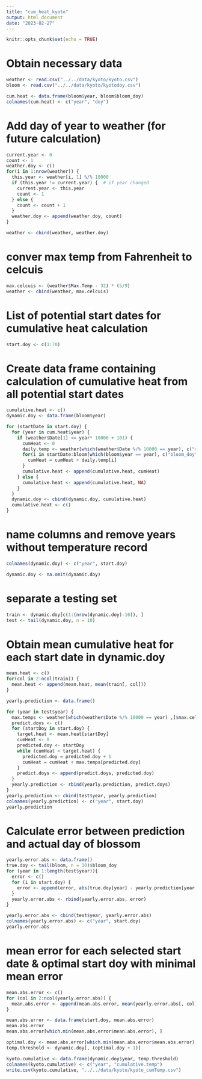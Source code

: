 ```yaml
---
title: "cum_heat_kyoto"
output: html_document
date: "2023-02-27"
---
```


```r
knitr::opts_chunk$set(echo = TRUE)
```

# Obtain necessary data

```r
weather <- read.csv("../../data/kyoto/kyoto.csv")
bloom <- read.csv("../../data/kyoto/kyotodoy.csv")

cum.heat <- data.frame(bloom$year, bloom$bloom_doy)
colnames(cum.heat) <- c("year", "doy")
```


# Add day of year to weather (for future calculation)

```r
current.year <- 0
count <- 1
weather.doy <- c()
for(i in 1:nrow(weather)) {
  this.year <- weather[i, 1] %/% 10000
  if (this.year != current.year) {  # if year changed
    current.year <- this.year
    count <- 1
  } else {
    count <- count + 1
  }
  weather.doy <- append(weather.doy, count)
}

weather <- cbind(weather, weather.doy)
```

# conver max temp from Fahrenheit to celcuis

```r
max.celcuis <- (weather$Max.Temp - 32) * (5/9)
weather <- cbind(weather, max.celcuis)
```


# List of potential start dates for cumulative heat calculation

```r
start.doy <- c(1:70)
```


# Create data frame containing calculation of cumulative heat from all potential start dates

```r
cumulative.heat <- c()
dynamic.doy <- data.frame(bloom$year)

for (startDate in start.doy) {
  for (year in cum.heat$year) {
    if (weather$Date[1] <= year* 10000 + 101) {
      cumHeat <- 0
      daily.temp <- weather[which(weather$Date %/% 10000 == year), c("max.celcuis")]
      for(i in startDate:bloom[which(bloom$year == year), c("bloom_doy")]) {
        cumHeat = cumHeat + daily.temp[i]
      }
      cumulative.heat <- append(cumulative.heat, cumHeat)
    } else {
      cumulative.heat <- append(cumulative.heat, NA)
    }
  }
  dynamic.doy <- cbind(dynamic.doy, cumulative.heat)
  cumulative.heat <- c()
}
```

# name columns and remove years without temperature record

```r
colnames(dynamic.doy) <- c("year", start.doy)

dynamic.doy <- na.omit(dynamic.doy)
```


# separate a testing set

```r
train <- dynamic.doy[c(1:(nrow(dynamic.doy)-10)), ]
test <- tail(dynamic.doy, n = 10)
```

# Obtain mean cumulative heat for each start date in dynamic.doy

```r
mean.heat <- c()
for(col in 2:ncol(train)) {
  mean.heat <- append(mean.heat, mean(train[, col]))
}
```

```r
yearly.prediction <- data.frame()

for (year in test$year) {
  max.temps <- weather[which(weather$Date %/% 10000 == year) ,]$max.celcuis
  predict.doys <- c()
  for (startDoy in start.doy) {
    target.heat <- mean.heat[startDoy]
    cumHeat <- 0
    predicted.doy <- startDoy
    while (cumHeat < target.heat) {
      predicted.doy = predicted.doy + 1
      cumHeat = cumHeat + max.temps[predicted.doy]
    }
    predict.doys <- append(predict.doys, predicted.doy)
  }
  yearly.prediction <- rbind(yearly.prediction, predict.doys)
}
yearly.prediction <- cbind(test$year, yearly.prediction)
colnames(yearly.prediction) <- c("year", start.doy)
yearly.prediction
```

# Calculate error between prediction and actual day of blossom

```r
yearly.error.abs <- data.frame()
true.doy <- tail(bloom, n = 10)$bloom_doy
for (year in 1:length(test$year)){
  error <- c()
  for (i in start.doy) {
    error <- append(error, abs(true.doy[year] - yearly.prediction[year, i + 1]))
  }
  yearly.error.abs <- rbind(yearly.error.abs, error)
}

yearly.error.abs <- cbind(test$year, yearly.error.abs)
colnames(yearly.error.abs) <- c("year", start.doy)
yearly.error.abs
```

# mean error for each selected start date & optimal start doy with minimal mean error

```r
mean.abs.error <- c()
for (col in 2:ncol(yearly.error.abs)) {
  mean.abs.error <- append(mean.abs.error, mean(yearly.error.abs[, col]))
}

mean.abs.error <- data.frame(start.doy, mean.abs.error)
mean.abs.error
mean.abs.error[which.min(mean.abs.error$mean.abs.error), ]
```


```r
optimal.doy <- mean.abs.error[which.min(mean.abs.error$mean.abs.error), ]$start.doy
temp.threshold <- dynamic.doy[, (optimal.doy + 1)]

kyoto.cumulative <- data.frame(dynamic.doy$year, temp.threshold)
colnames(kyoto.cumulative) <- c("year", "cumulative.temp")
write.csv(kyoto.cumulative, "../../data/kyoto/kyoto_cumTemp.csv")
```









